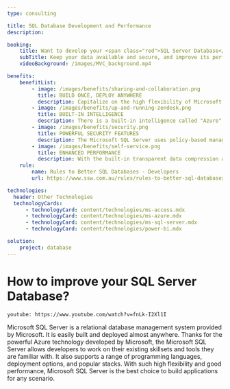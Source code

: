 ```yaml
---
type: consulting

title: SQL Database Development and Performance
description:

booking:
    title: Want to develop your <span class="red">SQL Server Database</span> with SSW?
    subTitle: Keep your data available and secure, and improve its performance.
    videoBackground: /images/MVC_background.mp4

benefits:
    benefitList:
        - image: /images/benefits/sharing-and-collaboration.png
          title: BUILD ONCE, DEPLOY ANYWHERE
          description: Capitalize on the high flexibility of Microsoft SQL Server, once the database is built, it could be deployed to many different platforms, such as in the cloud servers, on premises, and to edge devices without changing the original database.
        - image: /images/benefits/up-and-running-zendesk.png
          title: BUILT-IN INTELLIGENCE
          description: There is a built-in intelligence called "Azure" inside Microsoft SQL Server. It makes building intelligent applications become much easier for developers. Take advantage of a rich set of cognitive APIs to easily build new experiences into your applications for human-like intelligences.
        - image: /images/benefits/security.png
          title: POWERFUL SECURITY FEATURES
          description: The Microsoft SQL Server uses policy-based management to detect security policies that are non-compliant. This feature allows only authorized personnel access to the database. Even better, all security audits and events can be written to log files automatically.
        - image: /images/benefits/self-service.png
          title: ENHANCED PERFORMANCE
          description: With the built-in transparent data compression and encryption features, the developers do not need to modify or change their programs to encrypt data. Meanwhile, the Microsoft SQL Server also has efficient access control and permission management tools so that the performance of data collection is much better than that of many other database management systems.
    rule:
        name: Rules to Better SQL Databases - Developers
        url: https://www.ssw.com.au/rules/rules-to-better-sql-databases-developers

technologies:
  header: Other Technologies
  technologyCards:
      - technologyCard: content/technologies/ms-access.mdx
      - technologyCard: content/technologies/ms-azure.mdx
      - technologyCard: content/technologies/ms-sql-server.mdx
      - technologyCard: content/technologies/power-bi.mdx

solution:
    project: database
---
```


# How to improve your **SQL Server Database**?

`youtube: https://www.youtube.com/watch?v=fnLk-I2Xl1I`

Microsoft SQL Server is a relational database management system provided by Microsoft. It is easily built and deployed almost anywhere. Thanks for the powerful Azure technology developed by Microsoft, the Microsoft SQL Server allows developers to work on their existing skillsets and tools they are familiar with. It also supports a range of programming languages, deployment options, and popular stacks. With such high flexibility and good performance, Microsoft SQL Server is the best choice to build applications for any scenario.
